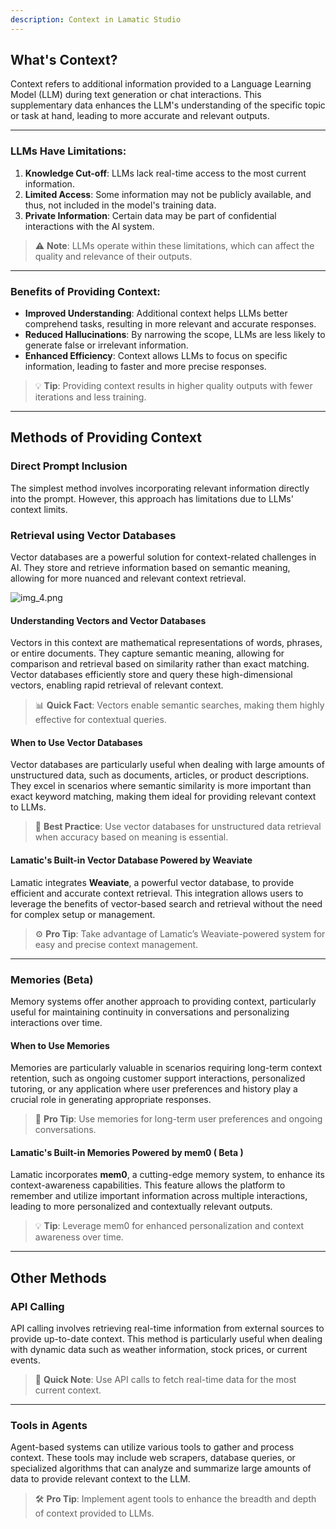 ```yaml
---
description: Context in Lamatic Studio
---
```


## **What's Context?**

Context refers to additional information provided to a Language Learning Model (LLM) during text generation or chat interactions. This supplementary data enhances the LLM's understanding of the specific topic or task at hand, leading to more accurate and relevant outputs.

---

### **LLMs Have Limitations:**

1. **Knowledge Cut-off**: LLMs lack real-time access to the most current information.
2. **Limited Access**: Some information may not be publicly available, and thus, not included in the model's training data.
3. **Private Information**: Certain data may be part of confidential interactions with the AI system.

> ⚠️ **Note**: LLMs operate within these limitations, which can affect the quality and relevance of their outputs.

---

### **Benefits of Providing Context:**

- **Improved Understanding**: Additional context helps LLMs better comprehend tasks, resulting in more relevant and accurate responses.
- **Reduced Hallucinations**: By narrowing the scope, LLMs are less likely to generate false or irrelevant information.
- **Enhanced Efficiency**: Context allows LLMs to focus on specific information, leading to faster and more precise responses.

> 💡 **Tip**: Providing context results in higher quality outputs with fewer iterations and less training.

---

## **Methods of Providing Context**

### **Direct Prompt Inclusion**
The simplest method involves incorporating relevant information directly into the prompt. However, this approach has limitations due to LLMs' context limits.



### **Retrieval using Vector Databases**

Vector databases are a powerful solution for context-related challenges in AI. They store and retrieve information based on semantic meaning, allowing for more nuanced and relevant context retrieval.

![img_4.png](./img_4.png)

#### **Understanding Vectors and Vector Databases**

Vectors in this context are mathematical representations of words, phrases, or entire documents. They capture semantic meaning, allowing for comparison and retrieval based on similarity rather than exact matching. Vector databases efficiently store and query these high-dimensional vectors, enabling rapid retrieval of relevant context.

> 📊 **Quick Fact**: Vectors enable semantic searches, making them highly effective for contextual queries.


#### **When to Use Vector Databases**

Vector databases are particularly useful when dealing with large amounts of unstructured data, such as documents, articles, or product descriptions. They excel in scenarios where semantic similarity is more important than exact keyword matching, making them ideal for providing relevant context to LLMs.

> 📝 **Best Practice**: Use vector databases for unstructured data retrieval when accuracy based on meaning is essential.



#### **Lamatic's Built-in Vector Database Powered by Weaviate**

Lamatic integrates **Weaviate**, a powerful vector database, to provide efficient and accurate context retrieval. This integration allows users to leverage the benefits of vector-based search and retrieval without the need for complex setup or management.

> ⚙️ **Pro Tip**: Take advantage of Lamatic’s Weaviate-powered system for easy and precise context management.

---

### **Memories (Beta)**

Memory systems offer another approach to providing context, particularly useful for maintaining continuity in conversations and personalizing interactions over time.

#### **When to Use Memories**

Memories are particularly valuable in scenarios requiring long-term context retention, such as ongoing customer support interactions, personalized tutoring, or any application where user preferences and history play a crucial role in generating appropriate responses.

> 🔄 **Pro Tip**: Use memories for long-term user preferences and ongoing conversations.


#### **Lamatic's Built-in Memories Powered by mem0 ( Beta )**

Lamatic incorporates **mem0**, a cutting-edge memory system, to enhance its context-awareness capabilities. This feature allows the platform to remember and utilize important information across multiple interactions, leading to more personalized and contextually relevant outputs.

> 💡 **Tip**: Leverage mem0 for enhanced personalization and context awareness over time.

---

## **Other Methods**

### **API Calling**

API calling involves retrieving real-time information from external sources to provide up-to-date context. This method is particularly useful when dealing with dynamic data such as weather information, stock prices, or current events.

> 🔗 **Quick Note**: Use API calls to fetch real-time data for the most current context.

---

### **Tools in Agents**

Agent-based systems can utilize various tools to gather and process context. These tools may include web scrapers, database queries, or specialized algorithms that can analyze and summarize large amounts of data to provide relevant context to the LLM.

> 🛠️ **Pro Tip**: Implement agent tools to enhance the breadth and depth of context provided to LLMs.
